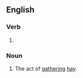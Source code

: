 ==English==

===Verb===
{{head|en|verb form}}

# {{present participle of|hay|lang=en|nocat=1}}

===Noun===
{{en-noun}}

# The act of [[gather]]ing [[hay]].